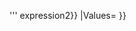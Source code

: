 {{Page_Title}}
{{Flags}}
{{Summary_Section|Performs a logical disjunction on two expressions.

}}
{{JS_Syntax|Formats={{JS_Syntax_Format
|Format= result '''=''' expression1 '''{{!}}{{!}}''' expression2}}
|Values={{JS_Syntax_Parameter
|Name=result
|Required=
|Description=Any variable.}}{{JS_Syntax_Parameter
|Name=expression1
|Required=
|Description=Any expression.}}{{JS_Syntax_Parameter
|Name=expression2
|Required=
|Description=Any expression.}}
}}
{{Remarks_Section
|Remarks=If either or both expressions evaluate to '''True''' , result is '''True'''. The following table illustrates how result is determined:

{{{!}} class='wikitable'
{{!}}-
! If <code>expression1</code> is
! And <code>expression2</code> is
! The <code>result</code> is
{{!}}-
{{!}} True
{{!}} True
{{!}} True
{{!}}-
{{!}} True
{{!}} False
{{!}} True
{{!}}-
{{!}} False
{{!}} True
{{!}} True
{{!}}-
{{!}} False
{{!}} False
{{!}} False
{{!}}} 
JavaScript uses the following rules for converting non-Boolean values to Boolean values:

* All objects are considered true.
* Strings are considered false if and only if they are empty.
* null and undefined are considered false.
* Numbers are false if, and only if, they are 0.
}}
{{Topics | JS Basic}}

{{External_Attribution
|Is_CC-BY-SA=No
|Sources=MSDN
|MDN_link=
|MSDN_link=http://msdn.microsoft.com/en-us/library/ie/xxxekd04(v=vs.94).aspx
|HTML5Rocks_link=
}}
